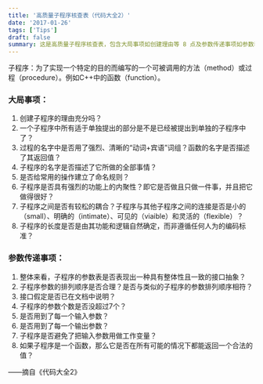 ```yaml
---
title: '高质量子程序核查表（代码大全2）'
date: '2017-01-26'
tags: ['Tips']
draft: false
summary: 这是高质量子程序核查表，包含大局事项如创建理由等 8 点及参数传递事项如参数表等 8 点，涵盖子程序各方面，从不同角度确保子程序质量，摘自《代码大全 2》。 
---
```


子程序：为了实现一个特定的目的而编写的一个可被调用的方法（method）或过程（procedure）。例如C++中的函数（function）。

### 大局事项：
1. 创建子程序的理由充分吗？
2. 一个子程序中所有适于单独提出的部分是不是已经被提出到单独的子程序中了？
3. 过程的名字中是否用了强烈、清晰的“动词+宾语”词组？函数的名字是否描述了其返回值？
4. 子程序的名字是否描述了它所做的全部事情？
5. 是否给常用的操作建立了命名规则？
6. 子程序是否具有强烈的功能上的内聚性？即它是否做且只做一件事，并且把它做得很好？
7. 子程序之间是否有较松的耦合？子程序与其他子程序之间的连接是否是小的（small）、明确的（intimate）、可见的（viaible）和灵活的（flexible）？
8. 子程序的长度是否是由其功能和逻辑自然确定，而非遵循任何人为的编码标准？

### 参数传递事项：
1. 整体来看，子程序的参数表是否表现出一种具有整体性且一致的接口抽象？
2. 子程序参数的排列顺序是否合理？是否与类似的子程序的参数排列顺序相符？
3. 接口假定是否已在文档中说明？
4. 子程序的参数个数是否没超过7个？
5. 是否用到了每一个输入参数？
6. 是否用到了每一个输出参数？
7. 子程序是否避免了把输入参数用做工作变量？
8. 如果子程序是一个函数，那么它是否在所有可能的情况下都能返回一个合法的值？

——摘自《代码大全2》
